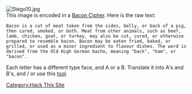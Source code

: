 [[Image:Stego10.jpg]]
<br>
This image is encoded in a [http://en.wikipedia.org/wiki/Bacon%27s_cipher Bacon Cipher]. Here is the raw text:
<pre>
Bacon is a cut of meat taken from the sides, belly, or back of a pig, then cured, smoked, or both. Meat from other animals, such as beef, lamb, chicken, goat, or turkey, may also be cut, cured, or otherwise prepared to resemble bacon. Bacon may be eaten fried, baked, or grilled, or used as a minor ingredient to flavour dishes. The word is derived from the Old High German bacho, meaning "back", "ham", or "bacon".
</pre>

Each letter has a different type face, and A or a B. Translate it into A's and B's, and / or use this [http://www.purplehell.com/riddletools/bacon.htm tool].

[[Category:Hack This Site]]